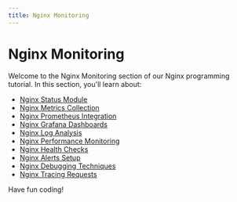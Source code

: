 ```yaml
---
title: Nginx Monitoring
---
```


# Nginx Monitoring

Welcome to the Nginx Monitoring section of our Nginx programming tutorial. In this section, you'll learn about:

- [Nginx Status Module](./0-nginx-status-module.mdx)
- [Nginx Metrics Collection](./1-nginx-metrics-collection.mdx)
- [Nginx Prometheus Integration](./2-nginx-prometheus-integration.mdx)
- [Nginx Grafana Dashboards](./3-nginx-grafana-dashboards.mdx)
- [Nginx Log Analysis](./4-nginx-log-analysis.mdx)
- [Nginx Performance Monitoring](./5-nginx-performance-monitoring.mdx)
- [Nginx Health Checks](./6-nginx-health-checks.mdx)
- [Nginx Alerts Setup](./7-nginx-alerts-setup.mdx)
- [Nginx Debugging Techniques](./8-nginx-debugging-techniques.mdx)
- [Nginx Tracing Requests](./9-nginx-tracing-requests.mdx)

Have fun coding!